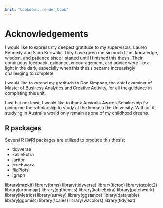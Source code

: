 ```yaml
---
knit: "bookdown::render_book"
---
```


# Acknowledgements {-}

I would like to express my deepest gratitude to my supervisors, Lauren Kennedy and Shiro Kuriwaki. They have given me so much time, knowledge, wisdom, and patience since I started until I finished this thesis. Their continuous feedback, guidance, encouragement, and advice were like a light in the dark, especially when this thesis became increasingly challenging to complete. 

I would like to extend my gratitude to Dan Simpson, the chief examiner of Master of Business Analytics and Creative Activity, for all the guidance in completing this unit.

Last but not least, I would like to thank Australia Awards Scholarship for giving me the scholarship to study at the Monash the University. Without it, studying in Australia would only remain as one of my childhood dreams.



## R packages {-}

Several R [@R] packages are utilized to produce this thesis: 

- tidyverse
- kableExtra
- janitor
- patchwork
- flipPlots
- igraph

library(mrpkit)
library(brms)
library(tidyverse)
library(tictoc)
library(ggplot2)
library(urbnmapr)
library(ggthemes)
library(kableExtra)
library(patchwork)
library(Metrics)
library(survey)
library(ggstance)
library(data.table)
library(ggpmisc)
library(scales)
library(wacolors)
library(tidytext)







